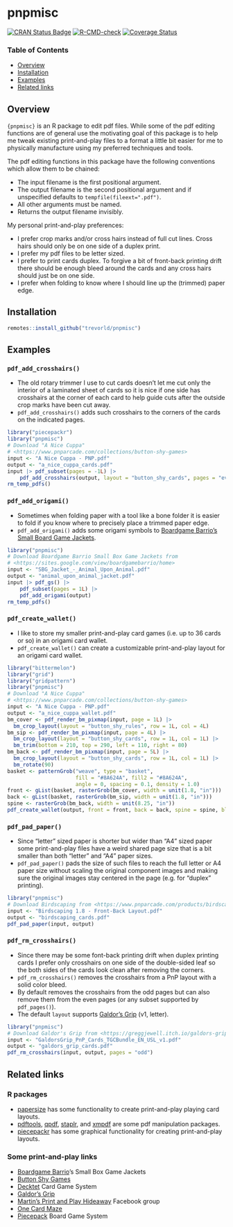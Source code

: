 # pnpmisc

[![CRAN Status Badge](https://www.r-pkg.org/badges/version/pnpmisc)](https://cran.r-project.org/package=pnpmisc)
[![R-CMD-check](https://github.com/trevorld/pnpmisc/actions/workflows/R-CMD-check.yaml/badge.svg?branch=main)](https://github.com/trevorld/pnpmisc/actions)
[![Coverage Status](https://codecov.io/gh/trevorld/pnpmisc/branch/main/graph/badge.svg)](https://app.codecov.io/gh/trevorld/pnpmisc)

### Table of Contents

* [Overview](#overview)
* [Installation](#installation)
* [Examples](#examples)
* [Related links](#related)

## <a name="overview">Overview</a>

`{pnpmisc}` is an R package to edit pdf files.
While some of the pdf editing functions are of general use the motivating goal of this package
is to help me tweak existing print-and-play files to a format a little
bit easier for me to physically manufacture using my preferred techniques and tools.

The pdf editing functions in this package have the following conventions which allow them to be chained:

* The input filename is the first positional argument.
* The output filename is the second positional argument and if unspecified defaults to `tempfile(fileext=".pdf")`.
* All other arguments must be named.
* Returns the output filename invisibly.

My personal print-and-play preferences:

* I prefer crop marks and/or cross hairs instead of full cut lines.  Cross hairs should only be on one side of a duplex print.
* I prefer my pdf files to be letter sized.
* I prefer to print cards duplex.  To forgive a bit of front-back printing drift there should be enough bleed around the cards and any cross hairs should just be on one side.
* I prefer when folding to know where I should line up the (trimmed) paper edge.

## <a name="installation">Installation</a>

```r
remotes::install_github("trevorld/pnpmisc")
```

## <a name="examples">Examples</a>

### `pdf_add_crosshairs()`

* The old rotary trimmer I use to cut cards doesn't let me cut only the interior of a laminated sheet of cards so it is nice if one side has crosshairs at the corner of each card to help guide cuts after the outside crop marks have been cut away.
* `pdf_add_crosshairs()` adds such crosshairs to the corners of the cards on the indicated pages.

```r
library("piecepackr")
library("pnpmisc")
# Download "A Nice Cuppa"
# <https://www.pnparcade.com/collections/button-shy-games>
input <- "A Nice Cuppa - PNP.pdf"
output <- "a_nice_cuppa_cards.pdf"
input |> pdf_subset(pages = -1L) |>
    pdf_add_crosshairs(output, layout = "button_shy_cards", pages = "even")
rm_temp_pdfs()
```

### `pdf_add_origami()`

* Sometimes when folding paper with a tool like a bone folder it is easier to fold if you
know where to precisely place a trimmed paper edge.
* `pdf_add_origami()` adds some origami symbols to
[Boardgame Barrio's Small Board Game Jackets](https://sites.google.com/view/boardgamebarrio/home).

```r
library("pnpmisc")
# Download Boardgame Barrio Small Box Game Jackets from
# <https://sites.google.com/view/boardgamebarrio/home>
input <- "SBG_Jacket_-_Animal_Upon_Animal.pdf"
output <- "animal_upon_animal_jacket.pdf"
input |> pdf_gs() |>
    pdf_subset(pages = 1L) |>
    pdf_add_origami(output)
rm_temp_pdfs()
```

### `pdf_create_wallet()`

* I like to store my smaller print-and-play card games (i.e. up to 36 cards or so) in an origami card wallet.
* `pdf_create_wallet()` can create a customizable print-and-play layout for an origami card wallet.

```r
library("bittermelon")
library("grid")
library("gridpattern")
library("pnpmisc")
# Download "A Nice Cuppa"
# <https://www.pnparcade.com/collections/button-shy-games>
input <- "A Nice Cuppa - PNP.pdf"
output <- "a_nice_cuppa_wallet.pdf"
bm_cover <- pdf_render_bm_pixmap(input, page = 1L) |>
  bm_crop_layout(layout = "button_shy_rules", row = 1L, col = 4L)
bm_sip <- pdf_render_bm_pixmap(input, page = 4L) |>
  bm_crop_layout(layout = "button_shy_cards", row = 1L, col = 1L) |>
  bm_trim(bottom = 210, top = 290, left = 110, right = 80)
bm_back <- pdf_render_bm_pixmap(input, page = 5L) |>
  bm_crop_layout(layout = "button_shy_cards", row = 1L, col = 1L) |>
  bm_rotate(90)
basket <- patternGrob("weave", type = "basket",
                      fill = "#8A624A", fill2 = "#8A624A",
                      angle = 0, spacing = 0.1, density = 1.0)
front <- gList(basket, rasterGrob(bm_cover, width = unit(1.8, "in")))
back <- gList(basket, rasterGrob(bm_sip, width = unit(1.8, "in")))
spine <- rasterGrob(bm_back, width = unit(8.25, "in"))
pdf_create_wallet(output, front = front, back = back, spine = spine, bleed = 0.125)
```

### `pdf_pad_paper()`

* Since "letter" sized paper is shorter but wider than "A4" sized paper some print-and-play files have a
weird shared page size that is a bit smaller than both "letter" and "A4" paper sizes.
* `pdf_pad_paper()` pads the size of such files to reach the full letter or A4 paper size without scaling the original component images and making sure the original images stay centered in the page (e.g. for "duplex" printing).

```r
library("pnpmisc")
# Download Birdscaping from <https://www.pnparcade.com/products/birdscaping>
input <- "Birdscaping 1.8 - Front-Back Layout.pdf"
output <- "birdscaping_cards.pdf"
pdf_pad_paper(input, output)
```

### `pdf_rm_crosshairs()`

* Since there may be some font-back printing drift when duplex printing cards
  I prefer only crosshairs on one side of the double-sided leaf so the both sides of the cards look clean after removing the corners.
* `pdf_rm_crosshairs()` removes the crosshairs from a PnP layout with a solid color bleed.
* By default removes the crosshairs from the odd pages but can also remove them from the even pages (or any subset supported by `pdf_pages()`).
* The default `layout` supports [Galdor's Grip](https://greggjewell.itch.io/galdors-grip) (v1, letter).

```r
library("pnpmisc")
# Download Galdor's Grip from <https://greggjewell.itch.io/galdors-grip>
input <- "GaldorsGrip_PnP_Cards_TGCBundle_EN_USL_v1.pdf"
output <- "galdors_grip_cards.pdf"
pdf_rm_crosshairs(input, output, pages = "odd")
```

## <a name="related">Related links</a>

### R packages

* [papersize](https://github.com/elipousson/papersize) has some functionality to create print-and-play playing card layouts.
* [pdftools](https://github.com/ropensci/pdftools), [qpdf](https://github.com/ropensci/qpdf), [staplr](https://github.com/pridiltal/staplr), and [xmpdf](https://github.com/trevorld/r-xmpdf) are some pdf manipulation packages.
* [piecepackr](https://github.com/piecepackr/piecepackr) has some graphical functionality for creating print-and-play layouts.

### Some print-and-play links

* [Boardgame Barrio](https://sites.google.com/view/boardgamebarrio)'s Small Box Game Jackets
* [Button Shy Games](https://buttonshygames.com/)
* [Decktet](https://www.decktet.com/) Card Game System
* [Galdor's Grip](https://greggjewell.itch.io/galdors-grip)
* [Martin's Print and Play Hideaway](https://www.facebook.com/groups/pnphideaway/) Facebook group
* [One Card Maze](https://onecardmaze.com/)
* [Piecepack](https://ludism.org/ppwiki/Downloadable_Piecepack_Sets) Board Game System

